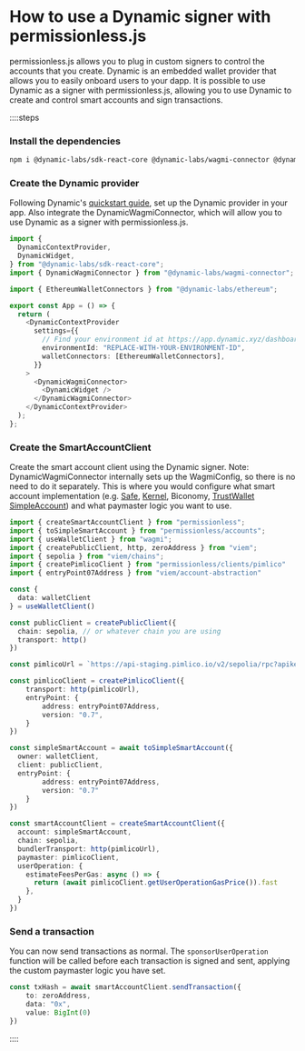 
<VersionWarning version="0.2" />

# How to use a Dynamic signer with permissionless.js

permissionless.js allows you to plug in custom signers to control the accounts that you create. Dynamic is an embedded wallet provider that allows you to easily onboard users to your dapp. It is possible to use Dynamic as a signer with permissionless.js, allowing you to use Dynamic to create and control smart accounts and sign transactions.

::::steps

### Install the dependencies

```bash
npm i @dynamic-labs/sdk-react-core @dynamic-labs/wagmi-connector @dynamic-labs/ethereum permissionless viem wagmi
```

### Create the Dynamic provider

Following Dynamic's [quickstart guide](https://docs.dynamic.xyz/quickstart), set up the Dynamic provider in your app. Also integrate the DynamicWagmiConnector, which will allow you to use Dynamic as a signer with permissionless.js.

```ts
import {
  DynamicContextProvider,
  DynamicWidget,
} from "@dynamic-labs/sdk-react-core";
import { DynamicWagmiConnector } from "@dynamic-labs/wagmi-connector";

import { EthereumWalletConnectors } from "@dynamic-labs/ethereum";

export const App = () => {
  return (
    <DynamicContextProvider
      settings={{
        // Find your environment id at https://app.dynamic.xyz/dashboard/developer
        environmentId: "REPLACE-WITH-YOUR-ENVIRONMENT-ID",
        walletConnectors: [EthereumWalletConnectors],
      }}
    >
      <DynamicWagmiConnector>
        <DynamicWidget />
      </DynamicWagmiConnector>
    </DynamicContextProvider>
  );
};
```

### Create the SmartAccountClient

Create the smart account client using the Dynamic signer. Note: DynamicWagmiConnector internally sets up the WagmiConfig, so there is no need to do it separately. This is where you would configure what smart account implementation (e.g. [Safe](/permissionless/how-to/accounts/use-safe-account), [Kernel](/permissionless/how-to/accounts/use-kernel-account), Biconomy, [TrustWallet](/permissionless/how-to/accounts/use-trustwallet-account) [SimpleAccount](/permissionless/how-to/accounts/use-simple-account)) and what paymaster logic you want to use.

```ts
import { createSmartAccountClient } from "permissionless";
import { toSimpleSmartAccount } from "permissionless/accounts";
import { useWalletClient } from "wagmi";
import { createPublicClient, http, zeroAddress } from "viem";
import { sepolia } from "viem/chains";
import { createPimlicoClient } from "permissionless/clients/pimlico"
import { entryPoint07Address } from "viem/account-abstraction"

const {
  data: walletClient
} = useWalletClient()

const publicClient = createPublicClient({
  chain: sepolia, // or whatever chain you are using
  transport: http()
})

const pimlicoUrl = `https://api-staging.pimlico.io/v2/sepolia/rpc?apikey=<PIMLICO_API_KEY>`

const pimlicoClient = createPimlicoClient({
	transport: http(pimlicoUrl),
	entryPoint: {
		address: entryPoint07Address,
		version: "0.7",
	}
})

const simpleSmartAccount = await toSimpleSmartAccount({
  owner: walletClient,
  client: publicClient,
  entryPoint: {
		address: entryPoint07Address,
		version: "0.7"
	}
})

const smartAccountClient = createSmartAccountClient({
  account: simpleSmartAccount,
  chain: sepolia,
  bundlerTransport: http(pimlicoUrl),
  paymaster: pimlicoClient,
  userOperation: {
    estimateFeesPerGas: async () => {
      return (await pimlicoClient.getUserOperationGasPrice()).fast
    },
  }
})
```

### Send a transaction

You can now send transactions as normal. The `sponsorUserOperation` function will be called before each transaction is signed and sent, applying the custom paymaster logic you have set.

```ts
const txHash = await smartAccountClient.sendTransaction({
    to: zeroAddress,
    data: "0x",
    value: BigInt(0)
})
```

::::